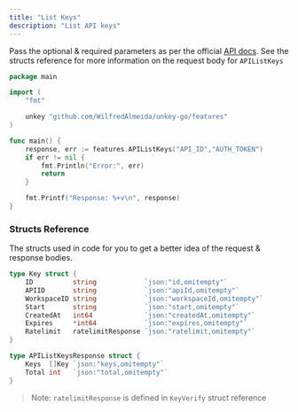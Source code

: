 ```yaml
---
title: "List Keys"
description: "List API keys"
---
```


Pass the optional & required parameters as per the official [API docs](https://docs.unkey.dev/api-reference/apis/list-keys). See the structs reference for more information on the request body for `APIListKeys`

```go
package main

import (
	"fmt"

	unkey "github.com/WilfredAlmeida/unkey-go/features"
)

func main() {
	response, err := features.APIListKeys("API_ID","AUTH_TOKEN")
	if err != nil {
		fmt.Println("Error:", err)
		return
	}

	fmt.Printf("Response: %+v\n", response)
}
```

### Structs Reference

The structs used in code for you to get a better idea of the request & response bodies.

```go
type Key struct {
	ID          string            `json:"id,omitempty"`
	APIID       string            `json:"apiId,omitempty"`
	WorkspaceID string            `json:"workspaceId,omitempty"`
	Start       string            `json:"start,omitempty"`
	CreatedAt   int64             `json:"createdAt,omitempty"`
	Expires     *int64            `json:"expires,omitempty"`
	Ratelimit   ratelimitResponse `json:"ratelimit,omitempty"`
}

type APIListKeysResponse struct {
	Keys  []Key `json:"keys,omitempty"`
	Total int   `json:"total,omitempty"`
}
```

> Note: `ratelimitResponse` is defined in `KeyVerify` struct reference
